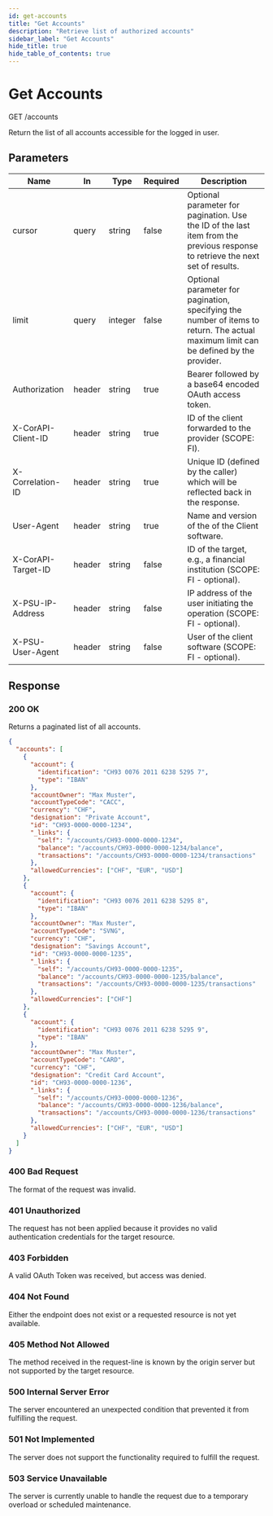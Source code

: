 ```yaml
---
id: get-accounts
title: "Get Accounts"
description: "Retrieve list of authorized accounts"
sidebar_label: "Get Accounts"
hide_title: true
hide_table_of_contents: true
---
```


# Get Accounts

<div className="api-method get">
  <div className="api-method__header">
    <span className="api-method__verb">GET</span>
    <span className="api-method__path">/accounts</span>
  </div>
</div>

Return the list of all accounts accessible for the logged in user.

## Parameters

| Name | In | Type | Required | Description |
|------|----|------|----------|-------------|
| cursor | query | string | false | Optional parameter for pagination. Use the ID of the last item from the previous response to retrieve the next set of results. |
| limit | query | integer | false | Optional parameter for pagination, specifying the number of items to return. The actual maximum limit can be defined by the provider. |
| Authorization | header | string | true | Bearer followed by a base64 encoded OAuth access token. |
| X-CorAPI-Client-ID | header | string | true | ID of the client forwarded to the provider (SCOPE: FI). |
| X-Correlation-ID | header | string | true | Unique ID (defined by the caller) which will be reflected back in the response. |
| User-Agent | header | string | true | Name and version of the of the Client software. |
| X-CorAPI-Target-ID | header | string | false | ID of the target, e.g., a financial institution (SCOPE: FI - optional). |
| X-PSU-IP-Address | header | string | false | IP address of the user initiating the operation (SCOPE: FI - optional). |
| X-PSU-User-Agent | header | string | false | User of the client software (SCOPE: FI - optional). |

## Response

### 200 OK

Returns a paginated list of all accounts.

```json
{
  "accounts": [
    {
      "account": {
        "identification": "CH93 0076 2011 6238 5295 7",
        "type": "IBAN"
      },
      "accountOwner": "Max Muster",
      "accountTypeCode": "CACC",
      "currency": "CHF",
      "designation": "Private Account",
      "id": "CH93-0000-0000-1234",
      "_links": {
        "self": "/accounts/CH93-0000-0000-1234",
        "balance": "/accounts/CH93-0000-0000-1234/balance",
        "transactions": "/accounts/CH93-0000-0000-1234/transactions"
      },
      "allowedCurrencies": ["CHF", "EUR", "USD"]
    },
    {
      "account": {
        "identification": "CH93 0076 2011 6238 5295 8",
        "type": "IBAN"
      },
      "accountOwner": "Max Muster",
      "accountTypeCode": "SVNG",
      "currency": "CHF",
      "designation": "Savings Account",
      "id": "CH93-0000-0000-1235",
      "_links": {
        "self": "/accounts/CH93-0000-0000-1235",
        "balance": "/accounts/CH93-0000-0000-1235/balance",
        "transactions": "/accounts/CH93-0000-0000-1235/transactions"
      },
      "allowedCurrencies": ["CHF"]
    },
    {
      "account": {
        "identification": "CH93 0076 2011 6238 5295 9",
        "type": "IBAN"
      },
      "accountOwner": "Max Muster",
      "accountTypeCode": "CARD",
      "currency": "CHF",
      "designation": "Credit Card Account",
      "id": "CH93-0000-0000-1236",
      "_links": {
        "self": "/accounts/CH93-0000-0000-1236",
        "balance": "/accounts/CH93-0000-0000-1236/balance",
        "transactions": "/accounts/CH93-0000-0000-1236/transactions"
      },
      "allowedCurrencies": ["CHF", "EUR", "USD"]
    }
  ]
}
```

### 400 Bad Request

The format of the request was invalid.

### 401 Unauthorized

The request has not been applied because it provides no valid authentication credentials for the target resource.

### 403 Forbidden

A valid OAuth Token was received, but access was denied.

### 404 Not Found

Either the endpoint does not exist or a requested resource is not yet available.

### 405 Method Not Allowed

The method received in the request-line is known by the origin server but not supported by the target resource.

### 500 Internal Server Error

The server encountered an unexpected condition that prevented it from fulfilling the request.

### 501 Not Implemented

The server does not support the functionality required to fulfill the request.

### 503 Service Unavailable

The server is currently unable to handle the request due to a temporary overload or scheduled maintenance.


      